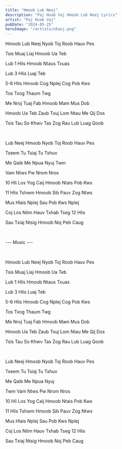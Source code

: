 ```yaml
---
title: "Hmoob Lub Neej"
description: "Paj Huab Vaj Hmoob Lub Neej Lyrics"
artist: "Paj Huab Vaj"
pubDate: "2024-05-25"
heroImage: "/artists/nkauj.png"
---
```


Hmoob Lub Neej Nyob Toj Roob Hauv Pes

Tsis Muaj Liaj Hmoob Ua Teb

Lub 1 Hlis Hmoob Ntaus Txuas

Lub 3 Hlis Luaj Teb

5-6 Hlis Hmoob Cog Nplej Cog Pob Kws

Tos Txog Thaum Twg

Me Nroj Tuaj Fab Hmoob Mam Mus Dob

Hmoob Ua Teb Zaub Txuj Lom Ntau Me Qij Dos

Tsis Tau So Khwv Tas Zog Rau Lub Luag Qoob

<br />

Lub Neej Hmoob Nyob Toj Roob Hauv Pes

Tseem Tu Tsiaj Tu Txhuv

Me Qaib Me Npua Nyuj Twm

Vam Ntws Pw Nrom Nros

10 Hli Los Yog Caij Hmoob Ntais Pob Kws

11 Hlis Tshwm Hmoob Sib Pauv Zog Ntws

Mus Hlais Nplej Sau Pob Kws Nplej

Coj Los Ntim Hauv Txhab Tseg 12 Hlis

Sau Txiaj Ntsig Hmoob Noj Peb Caug

<br />

--- Music ---

<br />

Hmoob Lub Neej Nyob Toj Roob Hauv Pes

Tsis Muaj Liaj Hmoob Ua Teb

Lub 1 Hlis Hmoob Ntaus Txuas

Lub 3 Hlis Luaj Teb

5-6 Hlis Hmoob Cog Nplej Cog Pob Kws

Tos Txog Thaum Twg

Me Nroj Tuaj Fab Hmoob Mam Mus Dob

Hmoob Ua Teb Zaub Txuj Lom Ntau Me Qij Dos

Tsis Tau So Khwv Tas Zog Rau Lub Luag Qoob

<br />

Lub Neej Hmoob Nyob Toj Roob Hauv Pes

Tseem Tu Tsiaj Tu Txhuv

Me Qaib Me Npua Nyuj

Twm Vam Ntws Pw Nrom Nros

10 Hli Los Yog Caij Hmoob Ntais Pob Kws

11 Hlis Tshwm Hmoob Sib Pauv Zog Ntws

Mus Hlais Nplej Sau Pob Kws Nplej

Coj Los Ntim Hauv Txhab Tseg 12 Hlis

Sau Txiaj Ntsig Hmoob Noj Peb Caug
